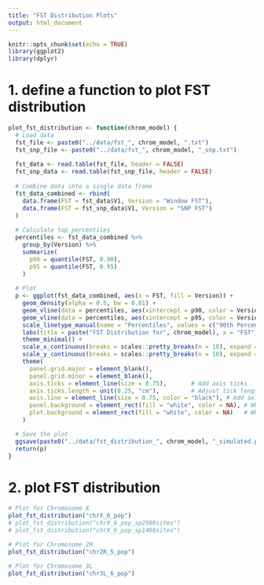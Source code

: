 ```yaml
---
title: "FST Distribution Plots"
output: html_document
---
```


```r
knitr::opts_chunk$set(echo = TRUE)
library(ggplot2)
library(dplyr)
```

# 1. define a function to plot FST distribution
```r
plot_fst_distribution <- function(chrom_model) {
  # Load data
  fst_file <- paste0("../data/fst_", chrom_model, ".txt")
  fst_snp_file <- paste0("../data/fst_", chrom_model, "_snp.txt")
  
  fst_data <- read.table(fst_file, header = FALSE)
  fst_snp_data <- read.table(fst_snp_file, header = FALSE)
  
  # Combine data into a single data frame
  fst_data_combined <- rbind(
    data.frame(FST = fst_data$V1, Version = "Window FST"),
    data.frame(FST = fst_snp_data$V1, Version = "SNP FST")
  )
  
  # Calculate top percentiles
  percentiles <- fst_data_combined %>%
    group_by(Version) %>%
    summarize(
      p90 = quantile(FST, 0.90),
      p95 = quantile(FST, 0.95)
    )
  
  # Plot
  p <- ggplot(fst_data_combined, aes(x = FST, fill = Version)) +
    geom_density(alpha = 0.5, bw = 0.01) +
    geom_vline(data = percentiles, aes(xintercept = p90, color = Version, linetype = "90th Percentile"), size = 1) +
    geom_vline(data = percentiles, aes(xintercept = p95, color = Version, linetype = "95th Percentile"), size = 1) +
    scale_linetype_manual(name = "Percentiles", values = c("90th Percentile" = "dashed", "95th Percentile" = "dotted")) +
    labs(title = paste("FST Distribution for", chrom_model), x = "FST", y = "Density") +
    theme_minimal() +
    scale_x_continuous(breaks = scales::pretty_breaks(n = 10), expand = c(0, 0)) +
    scale_y_continuous(breaks = scales::pretty_breaks(n = 10), expand = c(0, 0)) +
    theme(
      panel.grid.major = element_blank(),
      panel.grid.minor = element_blank(),
      axis.ticks = element_line(size = 0.75),       # Add axis ticks
      axis.ticks.length = unit(0.25, "cm"),         # Adjust tick length
      axis.line = element_line(size = 0.75, color = "black"), # Add axis lines
      panel.background = element_rect(fill = "white", color = NA), # White background
      plot.background = element_rect(fill = "white", color = NA)   # White background
    )

  # Save the plot
  ggsave(paste0("../data/fst_distribution_", chrom_model, "_simulated.png"), plot = p, width = 6, height = 4, dpi = 300)
  return(p)
}
```

# 2. plot FST distribution
```r
# Plot for Chromosome X
plot_fst_distribution("chrX_6_pop")
# plot_fst_distribution("chrX_6_pop_sp2500sites")
# plot_fst_distribution("chrX_6_pop_sp1400sites")

# Plot for Chromosome 2R
plot_fst_distribution("chr2R_5_pop")

# Plot for Chromosome 3L
plot_fst_distribution("chr3L_6_pop")
```